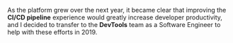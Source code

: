 As the platform grew over the next year, it became clear that
improving the <b>CI/CD pipeline</b> experience would greatly increase 
developer productivity, and I decided to transfer to the <b>DevTools</b> team as a Software Engineer to help
with these efforts in 2019. 